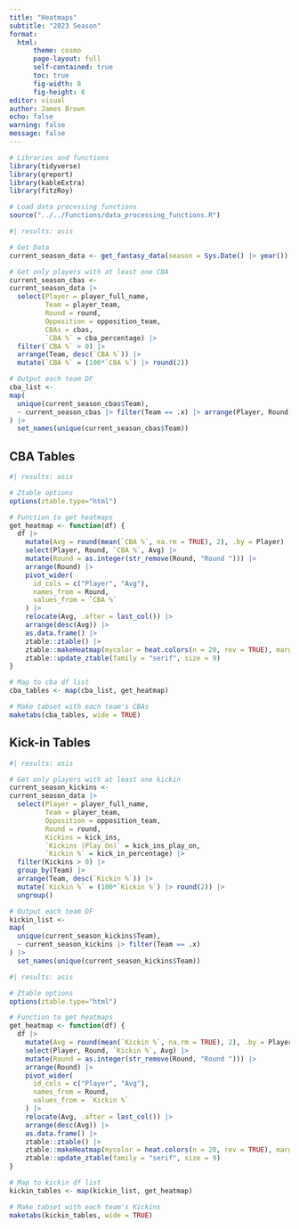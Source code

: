 ```yaml
---
title: "Heatmaps"
subtitle: "2023 Season"
format:
  html:
      theme: cosmo
      page-layout: full
      self-contained: true
      toc: true
      fig-width: 8
      fig-height: 6
editor: visual
author: James Brown
echo: false
warning: false
message: false
---
```


```r
# Libraries and functions
library(tidyverse)
library(qreport)
library(kableExtra)
library(fitzRoy)

# Load data processing functions
source("../../Functions/data_processing_functions.R")
```

```r
#| results: asis

# Get Data
current_season_data <- get_fantasy_data(season = Sys.Date() |> year())

# Get only players with at least one CBA
current_season_cbas <-
current_season_data |>
  select(Player = player_full_name,
         Team = player_team,
         Round = round,
         Opposition = opposition_team,
         CBAs = cbas,
         `CBA %` = cba_percentage) |> 
  filter(`CBA %` > 0) |> 
  arrange(Team, desc(`CBA %`)) |> 
  mutate(`CBA %` = (100*`CBA %`) |> round(2))

# Output each team DF
cba_list <-
map(
  unique(current_season_cbas$Team),
  ~ current_season_cbas |> filter(Team == .x) |> arrange(Player, Round)
) |> 
  set_names(unique(current_season_cbas$Team))
```

## CBA Tables

```r
#| results: asis

# Ztable options
options(ztable.type="html")

# Function to get heatmaps
get_heatmap <- function(df) {
  df |>
    mutate(Avg = round(mean(`CBA %`, na.rm = TRUE), 2), .by = Player) |>
    select(Player, Round, `CBA %`, Avg) |>
    mutate(Round = as.integer(str_remove(Round, "Round "))) |>
    arrange(Round) |>
    pivot_wider(
      id_cols = c("Player", "Avg"),
      names_from = Round,
      values_from = `CBA %`
    ) |>
    relocate(Avg, .after = last_col()) |>
    arrange(desc(Avg)) |>
    as.data.frame() |> 
    ztable::ztable() |> 
    ztable::makeHeatmap(mycolor = heat.colors(n = 20, rev = TRUE), margin = 2, changeColor = FALSE, reverse = TRUE) |> 
    ztable::update_ztable(family = "serif", size = 9)
}

# Map to cba df list
cba_tables <- map(cba_list, get_heatmap)

# Make tabset with each team's CBAs
maketabs(cba_tables, wide = TRUE)
```

## Kick-in Tables

```r
#| results: asis

# Get only players with at least one kickin
current_season_kickins <-
current_season_data |>
  select(Player = player_full_name,
         Team = player_team,
         Opposition = opposition_team,
         Round = round,
         Kickins = kick_ins,
         `Kickins (Play On)` = kick_ins_play_on,
         `Kickin %` = kick_in_percentage) |> 
  filter(Kickins > 0) |> 
  group_by(Team) |> 
  arrange(Team, desc(`Kickin %`)) |> 
  mutate(`Kickin %` = (100*`Kickin %`) |> round(2)) |> 
  ungroup()

# Output each team DF
kickin_list <-
map(
  unique(current_season_kickins$Team),
  ~ current_season_kickins |> filter(Team == .x)
) |> 
  set_names(unique(current_season_kickins$Team))
```

```r
#| results: asis

# Ztable options
options(ztable.type="html")

# Function to get heatmaps
get_heatmap <- function(df) {
  df |>
    mutate(Avg = round(mean(`Kickin %`, na.rm = TRUE), 2), .by = Player) |>
    select(Player, Round, `Kickin %`, Avg) |>
    mutate(Round = as.integer(str_remove(Round, "Round "))) |>
    arrange(Round) |>
    pivot_wider(
      id_cols = c("Player", "Avg"),
      names_from = Round,
      values_from = `Kickin %`
    ) |>
    relocate(Avg, .after = last_col()) |>
    arrange(desc(Avg)) |>
    as.data.frame() |> 
    ztable::ztable() |> 
    ztable::makeHeatmap(mycolor = heat.colors(n = 20, rev = TRUE), margin = 2, changeColor = FALSE, reverse = TRUE) |> 
    ztable::update_ztable(family = "serif", size = 9)
}

# Map to kickin df list
kickin_tables <- map(kickin_list, get_heatmap)

# Make tabset with each team's Kickins
maketabs(kickin_tables, wide = TRUE)
```
